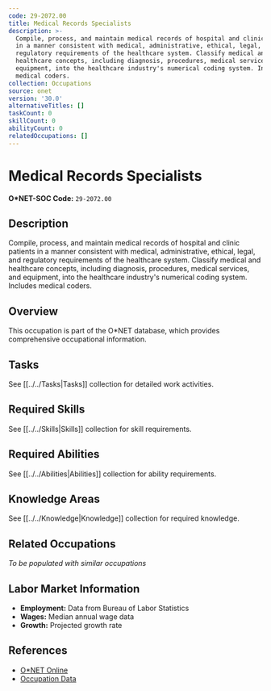 ```yaml
---
code: 29-2072.00
title: Medical Records Specialists
description: >-
  Compile, process, and maintain medical records of hospital and clinic patients
  in a manner consistent with medical, administrative, ethical, legal, and
  regulatory requirements of the healthcare system. Classify medical and
  healthcare concepts, including diagnosis, procedures, medical services, and
  equipment, into the healthcare industry's numerical coding system. Includes
  medical coders.
collection: Occupations
source: onet
version: '30.0'
alternativeTitles: []
taskCount: 0
skillCount: 0
abilityCount: 0
relatedOccupations: []
---
```

# Medical Records Specialists

**O*NET-SOC Code:** `29-2072.00`

## Description

Compile, process, and maintain medical records of hospital and clinic patients in a manner consistent with medical, administrative, ethical, legal, and regulatory requirements of the healthcare system. Classify medical and healthcare concepts, including diagnosis, procedures, medical services, and equipment, into the healthcare industry's numerical coding system. Includes medical coders.

## Overview

This occupation is part of the O*NET database, which provides comprehensive occupational information.

## Tasks

See [[../../Tasks|Tasks]] collection for detailed work activities.

## Required Skills

See [[../../Skills|Skills]] collection for skill requirements.

## Required Abilities

See [[../../Abilities|Abilities]] collection for ability requirements.

## Knowledge Areas

See [[../../Knowledge|Knowledge]] collection for required knowledge.

## Related Occupations

*To be populated with similar occupations*

## Labor Market Information

- **Employment:** Data from Bureau of Labor Statistics
- **Wages:** Median annual wage data
- **Growth:** Projected growth rate

## References

- [O*NET Online](https://www.onetonline.org/link/summary/29-2072.00)
- [Occupation Data](https://www.onetcenter.org/)
